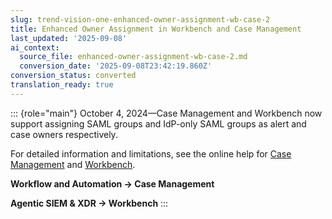 ```yaml
---
slug: trend-vision-one-enhanced-owner-assignment-wb-case-2
title: Enhanced Owner Assignment in Workbench and Case Management
last_updated: '2025-09-08'
ai_context:
  source_file: enhanced-owner-assignment-wb-case-2.md
  conversion_date: '2025-09-08T23:42:19.860Z'
conversion_status: converted
translation_ready: true
---
```


::: {role="main"}
October 4, 2024—Case Management and Workbench now support assigning SAML groups and IdP-only SAML groups as alert and case owners respectively.

For detailed information and limitations, see the online help for [Case Management](trend-vision-one-cases.mdx) and [Workbench](assigning-alerts.mdx).

**Workflow and Automation → Case Management**

**Agentic SIEM & XDR → Workbench**
:::
